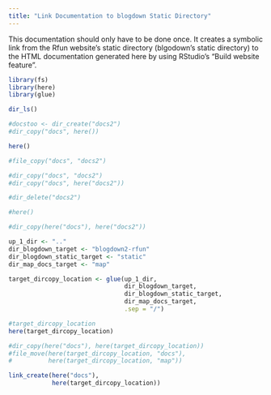 ```yaml
---
title: "Link Documentation to blogdown Static Directory"
---
```


This documentation should only have to be done once.  It creates a symbolic link from the Rfun website's static directory (blgodown's static directory) to the HTML documentation generated here by using RStudio's "Build website feature".

```r
library(fs)
library(here)
library(glue)
```

```r
dir_ls()
```

```r
#docstoo <- dir_create("docs2")
#dir_copy("docs", here())

here()

#file_copy("docs", "docs2")

#dir_copy("docs", "docs2")
#dir_copy("docs", here("docs2"))

#dir_delete("docs2")

#here()

#dir_copy(here("docs"), here("docs2"))

up_1_dir <- ".."
dir_blogdown_target <- "blogdown2-rfun" 
dir_blogdown_static_target <- "static"
dir_map_docs_target <- "map"

target_dircopy_location <- glue(up_1_dir,
                                dir_blogdown_target,
                                dir_blogdown_static_target,
                                dir_map_docs_target,
                                .sep = "/")

#target_dircopy_location
here(target_dircopy_location)

#dir_copy(here("docs"), here(target_dircopy_location))
#file_move(here(target_dircopy_location, "docs"), 
#          here(target_dircopy_location, "map"))

link_create(here("docs"),
            here(target_dircopy_location))

```

